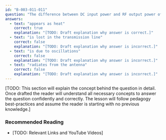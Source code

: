 ```yaml
---
id: "B-003-011-011"
question: "The difference between DC input power and RF output power of a transmitter RF amplifier:"
answers:
  - text: "appears as heat"
    correct: true
    explanation: "[TODO: Draft explanation why answer is correct.]"
  - text: "is lost in the transmission line"
    correct: false
    explanation: "[TODO: Draft explanation why answer is incorrect.]"
  - text: "is due to oscillations"
    correct: false
    explanation: "[TODO: Draft explanation why answer is incorrect.]"
  - text: "radiates from the antenna"
    correct: false
    explanation: "[TODO: Draft explanation why answer is incorrect.]"
---
```


[TODO: This section will explain the concept behind the question in detail. Once drafted the reader will understand all necessary concepts to answer the question confidently and correctly. The lesson will follow pedagogy best-practices and assume the reader is starting with no previous knowledge.]

### Recommended Reading

- [TODO: Relevant Links and YouTube Videos]
